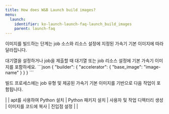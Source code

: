 ```yaml
---
title: How does W&B Launch build images?
menu:
  launch:
    identifier: ko-launch-launch-faq-launch_build_images
    parent: launch-faq
---
```


이미지를 빌드하는 단계는 job 소스와 리소스 설정에 지정된 가속기 기본 이미지에 따라 달라집니다.

<Note>
대기열을 설정하거나 job을 제출할 때 대기열 또는 job 리소스 설정에 기본 가속기 이미지를 포함하세요.
```json
{
    "builder": {
        "accelerator": {
            "base_image": "image-name"
        }
    }
}
```
</Note>

빌드 프로세스에는 job 유형 및 제공된 가속기 기본 이미지를 기반으로 다음 작업이 포함됩니다.

| | apt를 사용하여 Python 설치 | Python 패키지 설치 | 사용자 및 작업 디렉터리 생성 | 이미지를 코드에 복사 | 진입점 설정 | |
